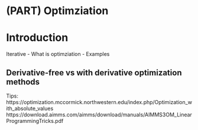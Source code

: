 # (PART) Optimziation {-} 
# Introduction


Iterative 
- What is optimziation
- Examples


## Derivative-free vs with derivative optimization methods


Tips: https://optimization.mccormick.northwestern.edu/index.php/Optimization_with_absolute_values
https://download.aimms.com/aimms/download/manuals/AIMMS3OM_LinearProgrammingTricks.pdf